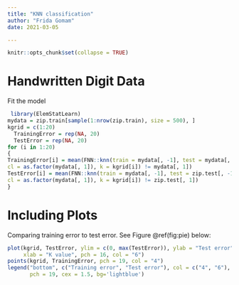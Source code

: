 ```yaml
---
title: "KNN classification"
author: "Frida Gomam"
date: 2021-03-05

---
```


```r
knitr::opts_chunk$set(collapse = TRUE)
```

# Handwritten Digit Data

Fit the model


```r
 library(ElemStatLearn)
mydata = zip.train[sample(1:nrow(zip.train), size = 500), ]
kgrid = c(1:20)
  TrainingError = rep(NA, 20)
  TestError = rep(NA, 20)
for (i in 1:20)
{
TrainingError[i] = mean(FNN::knn(train = mydata[, -1], test = mydata[, -1],
cl = as.factor(mydata[, 1]), k = kgrid[i]) != mydata[, 1])
TestError[i] = mean(FNN::knn(train = mydata[, -1], test = zip.test[, -1],
cl = as.factor(mydata[, 1]), k = kgrid[i]) != zip.test[, 1])
}
```

# Including Plots

Comparing training error to test error. See Figure \@ref(fig:pie) below:

```r
plot(kgrid, TestError, ylim = c(0, max(TestError)), ylab = "Test error", 
     xlab = "K value", pch = 16, col = "6")
points(kgrid, TrainingError, pch = 19, col = "4")
legend("bottom", c("Training error", "Test error"), col = c("4", "6"), 
       pch = 19, cex = 1.5, bg='lightblue')

```


